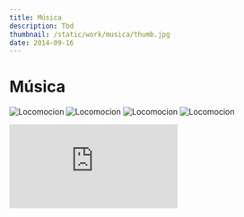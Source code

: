 ```yaml
---
title: Música
description: Tbd
thumbnail: /static/work/musica/thumb.jpg
date: 2014-09-16
---
```


# Música

![Locomocion](/static/work/musica/rodaje-gopro.jpg)
![Locomocion](/static/work/musica/thumb_screen_02.jpg)
![Locomocion](/static/work/musica/thumb_screen_01.jpg)
![Locomocion](/static/work/musica/tan-bionica-kinect.jpg)

<iframe
  className="w-full aspect-video"
  src="https://www.youtube.com/embed/F6e7vF_MalQ?start=185"
  frameborder="0"
  allow="accelerometer; autoplay; clipboard-write; encrypted-media; gyroscope; picture-in-picture; web-share"
  allowfullscreen
></iframe>
